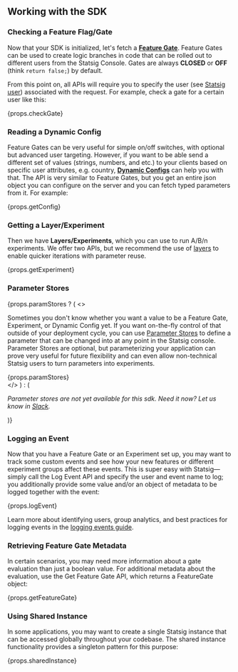 ## Working with the SDK

### Checking a Feature Flag/Gate

Now that your SDK is initialized, let's fetch a [**Feature Gate**](/feature-flags/overview). Feature Gates can be used to create logic branches in code that can be rolled out to different users from the Statsig Console. Gates are always **CLOSED** or **OFF** (think `return false;`) by default.

From this point on, all APIs will require you to specify the user (see [Statsig user](#statsig-user)) associated with the request. For example, check a gate for a certain user like this:

<div>{props.checkGate}</div>

### Reading a Dynamic Config

Feature Gates can be very useful for simple on/off switches, with optional but advanced user targeting. However, if you want to be able send a different set of values (strings, numbers, and etc.) to your clients based on specific user attributes, e.g. country, [**Dynamic Configs**](/dynamic-config) can help you with that. The API is very similar to Feature Gates, but you get an entire json object you can configure on the server and you can fetch typed parameters from it. For example:

<div>{props.getConfig}</div>

### Getting a Layer/Experiment

Then we have **Layers/Experiments**, which you can use to run A/B/n experiments. We offer two APIs, but we recommend the use of [layers](/layers) to enable quicker iterations with parameter reuse.

<div>{props.getExperiment}</div>

### Parameter Stores

{props.paramStores ? (
  <>
    <p>
      Sometimes you don't know whether you want a value to be a Feature Gate, Experiment, or Dynamic Config yet. If you want on-the-fly control of that outside of your deployment cycle,
      you can use <a href="/client/concepts/parameter-stores/">Parameter Stores</a> to define a parameter that can be changed into at any point in the Statsig console. Parameter Stores are optional, but parameterizing your application can prove very useful for future flexibility and can even allow non-technical Statsig users to turn parameters into experiments.
    </p>
    <div>{props.paramStores}</div>
  </>
) : (
  <p><em>Parameter stores are not yet available for this sdk.  Need it now? Let us know in <a href="https://statsig.com/slack">Slack</a>.</em></p>
)}

### Logging an Event

Now that you have a Feature Gate or an Experiment set up, you may want to track some custom events and see how your new features or different experiment groups affect these events. This is super easy with Statsig—simply call the Log Event API and specify the user and event name to log; you additionally provide some value and/or an object of metadata to be logged together with the event:

<div>{props.logEvent}</div>

Learn more about identifying users, group analytics, and best practices for logging events in the [logging events guide](/guides/logging-events).

### Retrieving Feature Gate Metadata

In certain scenarios, you may need more information about a gate evaluation than just a boolean value. For additional metadata about the evaluation, use the Get Feature Gate API, which returns a FeatureGate object:

<div>{props.getFeatureGate}</div>

### Using Shared Instance

In some applications, you may want to create a single Statsig instance that can be accessed globally throughout your codebase. The shared instance functionality provides a singleton pattern for this purpose:

<div>{props.sharedInstance}</div>
